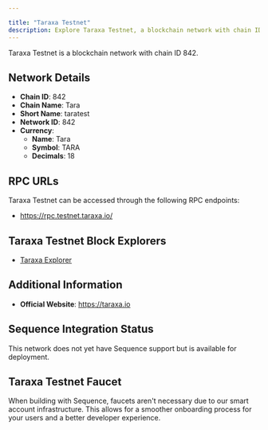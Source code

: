 ```yaml
---

title: "Taraxa Testnet"
description: Explore Taraxa Testnet, a blockchain network with chain ID 842. Learn about its native currency, Tara, and how to interact with the network.
---
```




Taraxa Testnet is a blockchain network with chain ID 842.

## Network Details

- **Chain ID**: 842
- **Chain Name**: Tara
- **Short Name**: taratest
- **Network ID**: 842
- **Currency**: 
  - **Name**: Tara
  - **Symbol**: TARA
  - **Decimals**: 18

## RPC URLs

Taraxa Testnet can be accessed through the following RPC endpoints:

- https://rpc.testnet.taraxa.io/

## Taraxa Testnet Block Explorers

- [Taraxa Explorer](https://explorer.testnet.taraxa.io)

## Additional Information

- **Official Website**: https://taraxa.io

## Sequence Integration Status

This network does not yet have Sequence support but is available for deployment.

## Taraxa Testnet Faucet

When building with Sequence, faucets aren't necessary due to our smart account infrastructure. This allows for a smoother onboarding process for your users and a better developer experience.
